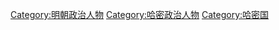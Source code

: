 [[Category:明朝政治人物|Category:明朝政治人物]]
[[Category:哈密政治人物|Category:哈密政治人物]]
[[Category:哈密国|Category:哈密国]]